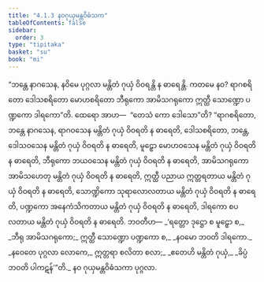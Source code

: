 ```yaml
---
title: "4.1.3 နဝဂုယှမန္တဝိဓံသက"
tableOfContents: false
sidebar:
  order: 3
type: "tipitaka"
basket: "su"
book: "mi"
---
```



<DynamicBreadcrumb />

<Division number="116" book="mi">

<Paragraph number="535" book="mi">
“ဘန္တေ နာဂသေန, နဝိမေ ပုဂ္ဂလာ မန္တိတံ ဂုယှံ ဝိဝရန္တိ န ဓာရေန္တိ. ကတမေ နဝ? ရာဂစရိတော ဒေါသစရိတော မောဟစရိတော ဘီရုကော အာမိသဂရုကော ဣတ္ထီ သောဏ္ဍော ပဏ္ဍကော ဒါရကော”တိ.
</Paragraph>

<Paragraph number="536" book="mi">
ထေရော အာဟ—  “တေသံ ကော ဒေါသော”တိ? “ရာဂစရိတော, ဘန္တေ နာဂသေန, ရာဂဝသေန မန္တိတံ ဂုယှံ ဝိဝရတိ န ဓာရေတိ, ဒေါသစရိတော, ဘန္တေ, ဒေါသဝသေန မန္တိတံ ဂုယှံ ဝိဝရတိ န ဓာရေတိ, မူဠှော မောဟဝသေန မန္တိတံ ဂုယှံ ဝိဝရတိ န ဓာရေတိ, ဘီရုကော ဘယဝသေန မန္တိတံ ဂုယှံ ဝိဝရတိ န ဓာရေတိ, အာမိသဂရုကော အာမိသဟေတု မန္တိတံ ဂုယှံ ဝိဝရတိ န ဓာရေတိ, ဣတ္ထီ ပညာယ ဣတ္တရတာယ မန္တိတံ ဂုယှံ ဝိဝရတိ န ဓာရေတိ, သောဏ္ဍိကော သုရာလောလတာယ မန္တိတံ ဂုယှံ ဝိဝရတိ န ဓာရေတိ, ပဏ္ဍကော အနေကံသိကတာယ မန္တိတံ ဂုယှံ ဝိဝရတိ န ဓာရေတိ, ဒါရကော စပလတာယ မန္တိတံ ဂုယှံ ဝိဝရတိ န ဓာရေတိ. ဘဝတီဟ—
</Paragraph>

<Paragraph number="537" type="verses" book="mi">
_‘ရတ္တော ဒုဋ္ဌော စ မူဠှော စ,_  
_ဘီရု အာမိသဂရုကော;_  
ဣတ္ထီ သောဏ္ဍော ပဏ္ဍကော စ,_  
_နဝမော ဘဝတိ ဒါရကော._  

</Paragraph>

<Paragraph number="538" type="verses" book="mi">
_နဝေတေ ပုဂ္ဂလာ လောကေ,_  
ဣတ္တရာ စလိတာ စလာ;_  
_ဧတေဟိ မန္တိတံ ဂုယှံ,_  
_ခိပ္ပံ ဘဝတိ ပါကဋန်’”တိ._  


</Paragraph>
</Division>

<Paragraph number="539" type="center" book="mi">
နဝ ဂုယှမန္တဝိဓံသကာ ပုဂ္ဂလာ.
</Paragraph>